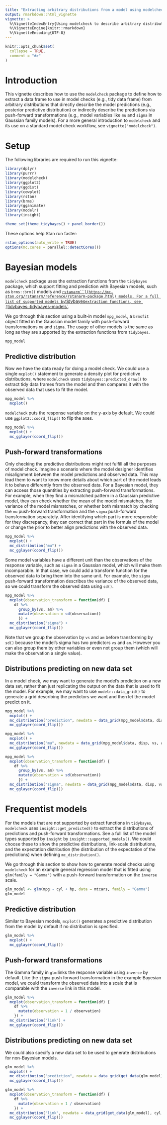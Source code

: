 ```yaml
---
title: "Extracting arbitrary distributions from a model using modelcheck"
output: rmarkdown::html_vignette
vignette: >
  %\VignetteIndexEntry{Using modelcheck to describe arbitrary distributions from the model}
  %\VignetteEngine{knitr::rmarkdown}
  %\VignetteEncoding{UTF-8}
---
```


```r
knitr::opts_chunk$set(
  collapse = TRUE,
  comment = "#>"
)
```

# Introduction

This vignette describes how to use the `modelcheck` package to define how to extract a data frame to use in model checks (e.g., tidy data frame) from arbitrary distributions that directly describe the model predictions (e.g., posterior predictive distribution) or indirectly describe the predictions via push-forward transformations (e.g., model variables like `mu` and `sigma` in Gaussian family models).  For a more general introduction to `modelcheck` and its use on a standard model check workflow, see `vignette("modelcheck")`.

# Setup

The following libraries are required to run this vignette:

```r
library(dplyr)
library(purrr)
library(modelcheck)
library(ggplot2)
library(ggdist)
library(cowplot)
library(rstan)
library(brms)
library(gganimate)
library(modelr)
library(insight)

theme_set(theme_tidybayes() + panel_border())
```

These options help Stan run faster:

```r
rstan_options(auto_write = TRUE)
options(mc.cores = parallel::detectCores())
```

# Bayesian models

`modelcheck` package uses the extraction functions from the `tidybayes` package, which support fitting and prediction with Bayesian models, such as `brms::brm()` models and [`rstanarm``](https://mc-stan.org/rstanarm/reference/rstanarm-package.html) models. For a full list of supported models by `tidybayes` extraction functions, see [`tidybayes::tidybayes-models`](http://mjskay.github.io/tidybayes/reference/tidybayes-models.html).

We go through this section using a built-in model `mpg_model`, a `brmsfit` object fitted in the Gaussian model family with push-forward transformations `mu` and `sigma`. The usage of other models is the same as long as they are supported by the extraction functions from `tidybayes`.

```r
mpg_model
```

## Predictive distribution

Now we have the data ready for doing a model check. We could use a single `mcplot()` statement to generate a density plot for predictive distributions, where `modelcheck` uses `tidybayes::predicted_draw()` to extract tidy data frames from the model and then compares it with the observed data that uses to fit the model.

```r
mpg_model %>%
  mcplot()
```

`modelcheck` puts the response variable on the y-axis by default. We could use `ggplot2::coord_flip()` to flip the axes.

```r
mpg_model %>%
  mcplot() +
  mc_gglayer(coord_flip())
```

## Push-forward transformations

Only checking the predictive distributions might not fulfill all the purposes of model check. Imagine a scenario where the model designer identifies misalignment between the model predictions and observed data. This may lead them to want to know more details about which part of the model leads it to behave differently from the observed data. For a Bayesian model, they can access those quantities by extracting push-forward transformations. For example, when they find a mismatched pattern in a Gaussian predictive model, they can check whether the mean of the model mismatches, the variance of the model mismatches, or whether both mismatch by checking the `mu` push-forward transformation and the `sigma` push-forward transformation separately. After identifying which part is more responsible for they discrepancy, they can correct that part in the formula of the model or change the prior to better align predictions with the observed data.

```r
mpg_model %>%
  mcplot() +
  mc_distribution("mu") +
  mc_gglayer(coord_flip())
```

Some model variables have a different unit than the observations of the response variable, such as `sigma` in a Gaussian model, which will make them incomparable. In that case, we could add a transform function for the observed data to bring them into the same unit. For example, the `sigma` push-forward transformation describes the variance of the observed data, so we could transform the observed data using `sd()`.

```r
mpg_model %>%
  mcplot(observation_transform = function(df) {
    df %>%
      group_by(vs, am) %>%
      mutate(observation = sd(observation))
      }) +
  mc_distribution("sigma") +
  mc_gglayer(coord_flip())
```

Note that we group the observation by `vs` and `am` before transforming by `sd()` because the model's sigma has two predictors `vs` and `am`. However you can also group them by other variables or even not group them (which will make the observation a single value).

## Distributions predicting on new data set

In a model check, we may want to generate the model's prediction on a new data set, rather than just replicating the output on the data that is used to fit the model. For example, we may want to use `modelr::data_grid()` to generate a grid describing the predictors we want and then let the model predict on it.

```r
mpg_model %>%
  mcplot() +
  mc_distribution("prediction", newdata = data_grid(mpg_model$data, disp, vs, am)) +
  mc_gglayer(coord_flip())
```

```r
mpg_model %>%
  mcplot() +
  mc_distribution("mu", newdata = data_grid(mpg_model$data, disp, vs, am)) +
  mc_gglayer(coord_flip())
```


```r
mpg_model %>%
  mcplot(observation_transform = function(df) {
    df %>%
      group_by(vs, am) %>%
      mutate(observation = sd(observation))
      }) +
  mc_distribution("sigma", newdata = data_grid(mpg_model$data, disp, vs, am)) +
  mc_gglayer(coord_flip())
```

# Frequentist models

For the models that are not supported by extract functions in `tidybayes`, `modelcheck` uses `insight::get_predicted()` to extract the distributions of predictions and push-forward transformations. See a full list of the model types supported by `insight` by `insight::supported_models()`. We could choose these to show the predictive distributions, link-scale distributions, and the expectation distribution (the distribution of the expectation of the predictions) when defining `mc_distribution()`.

We go through this section to show how to generate model checks using `modelcheck` for an example general regression model that is fitted using `glm(family = "Gamma")` with a push-forward transformation on the `inverse` scale.

```r
glm_model <- glm(mpg ~ cyl + hp, data = mtcars, family = "Gamma")
glm_model
```

## Predictive distribution

Similar to Bayesian models, `mcplot()` generates a predictive distribution from the model by default if no distribution is specified.

```r
glm_model %>%
  mcplot() +
  mc_gglayer(coord_flip())
```

## Push-forward transformations

The Gamma family in `glm` links the response variable using `inverse` by default. Like the `sigma` push forward transformation in the example Bayesian model, we could transform the observed data into a scale that is comparable with the `inverse` link in this model. 

```r
glm_model %>% 
  mcplot(observation_transform = function(df) {
    df %>% 
      mutate(observation = 1 / observation)
    }) +
  mc_distribution("link") +
  mc_gglayer(coord_flip())
```

## Distributions predicting on new data set

We could also specify a new data set to be used to generate distributions for non-Bayesian models.

```r
glm_model %>%
  mcplot() +
  mc_distribution("prediction", newdata = data_grid(get_data(glm_model), cyl, hp)) +
  mc_gglayer(coord_flip())
```

```r
glm_model %>%
  mcplot(observation_transform = function(df) {
    df %>% 
      mutate(observation = 1 / observation)
    }) +
  mc_distribution("link", newdata = data_grid(get_data(glm_model), cyl, hp)) +
  mc_gglayer(coord_flip())
```
